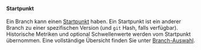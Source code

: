 #### Startpunkt
Ein Branch kann einen [Startpunkt][start point] haben.
Ein Startpunkt ist ein anderer Branch zu einer spezifischen Version (und `git` Hash, falls verfügbar).
Historische Metriken und optional Schwellenwerte werden vom Startpunkt übernommen.
Eine vollständige Übersicht finden Sie unter [Branch-Auswahl](/de/docs/explanation/branch-selection/).

[start point]: https://git-scm.com/docs/git-branch#Documentation/git-branch.txt-ltstart-pointgt